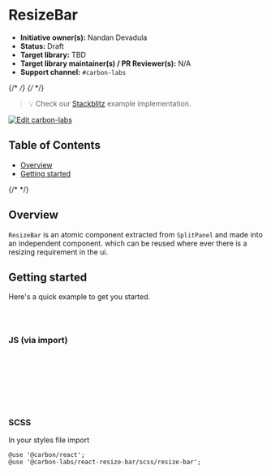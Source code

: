
<Meta isTemplate />

# ResizeBar

- **Initiative owner(s):** Nandan Devadula
- **Status:** Draft
- **Target library:** TBD
- **Target library maintainer(s) / PR Reviewer(s):** N/A
- **Support channel:** `#carbon-labs`

{/* <!-- START doctoc generated TOC please keep comment here to allow auto update --> */}
{/* <!-- DON'T EDIT THIS SECTION, INSTEAD RE-RUN doctoc TO UPDATE --> */}

> 💡 Check our
> [Stackblitz](https://stackblitz.com/github/carbon-design-system/carbon-labs/tree/main/examples/react/ResizeBar)
> example implementation.

[![Edit carbon-labs](https://developer.stackblitz.com/img/open_in_stackblitz.svg)](https://stackblitz.com/github/carbon-design-system/carbon-labs/tree/main/examples/react/ResizeBar)

## Table of Contents

- [Overview](#overview)
- [Getting started](#getting-started)

{/* <!-- END doctoc generated TOC please keep comment here to allow auto update --> */}

## Overview

`ResizeBar` is an atomic component extracted from `SplitPanel` and made into an independent component. which can be reused where ever there is a resizing requirement in the ui.

<Canvas of={ResizeBarStories.TwoPanelsVertical} />

## Getting started

Here's a quick example to get you started.

```bash
yarn add @carbon/react
yarn add @carbon-labs/react-resize-bar
```

### JS (via import)

```javascript
import { ResizeBar } from '@carbon-labs/react-resize-bar/es/index';

function App() {
  return <ResizeBar />;
}

export default App;
```

### SCSS

In your styles file import

```
@use '@carbon/react';
@use '@carbon-labs/react-resize-bar/scss/resize-bar';
```
